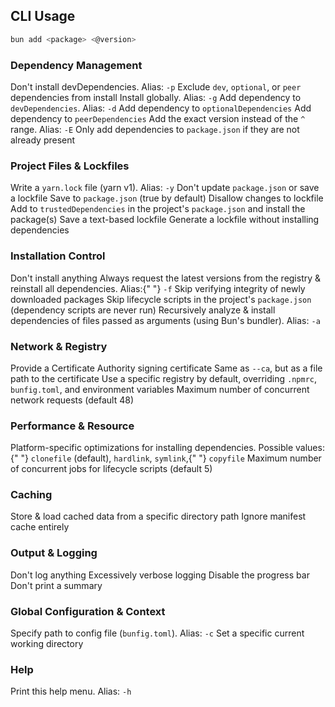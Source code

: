 ## CLI Usage

```bash
bun add <package> <@version>
```

### Dependency Management

<ParamField path="--production" type="boolean">
	Don't install devDependencies. Alias: <code>-p</code>
</ParamField>

<ParamField path="--omit" type="string">
	Exclude <code>dev</code>, <code>optional</code>, or <code>peer</code> dependencies from install
</ParamField>

<ParamField path="--global" type="boolean">
	Install globally. Alias: <code>-g</code>
</ParamField>

<ParamField path="--dev" type="boolean">
	Add dependency to <code>devDependencies</code>. Alias: <code>-d</code>
</ParamField>

<ParamField path="--optional" type="boolean">
	Add dependency to <code>optionalDependencies</code>
</ParamField>

<ParamField path="--peer" type="boolean">
	Add dependency to <code>peerDependencies</code>
</ParamField>

<ParamField path="--exact" type="boolean">
	Add the exact version instead of the <code>^</code> range. Alias: <code>-E</code>
</ParamField>

<ParamField path="--only-missing" type="boolean">
	Only add dependencies to <code>package.json</code> if they are not already present
</ParamField>

### Project Files & Lockfiles

<ParamField path="--yarn" type="boolean">
	Write a <code>yarn.lock</code> file (yarn v1). Alias: <code>-y</code>
</ParamField>

<ParamField path="--no-save" type="boolean">
	Don't update <code>package.json</code> or save a lockfile
</ParamField>

<ParamField path="--save" type="boolean" default="true">
	Save to <code>package.json</code> (true by default)
</ParamField>

<ParamField path="--frozen-lockfile" type="boolean">
	Disallow changes to lockfile
</ParamField>

<ParamField path="--trust" type="boolean">
	Add to <code>trustedDependencies</code> in the project's <code>package.json</code> and install the
	package(s)
</ParamField>

<ParamField path="--save-text-lockfile" type="boolean">
	Save a text-based lockfile
</ParamField>

<ParamField path="--lockfile-only" type="boolean">
	Generate a lockfile without installing dependencies
</ParamField>

### Installation Control

<ParamField path="--dry-run" type="boolean">
	Don't install anything
</ParamField>

<ParamField path="--force" type="boolean">
	Always request the latest versions from the registry &amp; reinstall all dependencies. Alias:{" "}
	<code>-f</code>
</ParamField>

<ParamField path="--no-verify" type="boolean">
	Skip verifying integrity of newly downloaded packages
</ParamField>

<ParamField path="--ignore-scripts" type="boolean">
	Skip lifecycle scripts in the project's <code>package.json</code> (dependency scripts are never
	run)
</ParamField>

<ParamField path="--analyze" type="boolean">
	Recursively analyze &amp; install dependencies of files passed as arguments (using Bun's bundler).
	Alias: <code>-a</code>
</ParamField>

### Network & Registry

<ParamField path="--ca" type="string">
	Provide a Certificate Authority signing certificate
</ParamField>

<ParamField path="--cafile" type="string">
	Same as <code>--ca</code>, but as a file path to the certificate
</ParamField>

<ParamField path="--registry" type="string">
	Use a specific registry by default, overriding <code>.npmrc</code>, <code>bunfig.toml</code>, and
	environment variables
</ParamField>

<ParamField path="--network-concurrency" type="number" default="48">
	Maximum number of concurrent network requests (default 48)
</ParamField>

### Performance &amp; Resource

<ParamField path="--backend" type="string" default="clonefile">
	Platform-specific optimizations for installing dependencies. Possible values:{" "}
	<code>clonefile</code> (default), <code>hardlink</code>, <code>symlink</code>,{" "}
	<code>copyfile</code>
</ParamField>

<ParamField path="--concurrent-scripts" type="number" default="5">
	Maximum number of concurrent jobs for lifecycle scripts (default 5)
</ParamField>

### Caching

<ParamField path="--cache-dir" type="string">
	Store &amp; load cached data from a specific directory path
</ParamField>

<ParamField path="--no-cache" type="boolean">
	Ignore manifest cache entirely
</ParamField>

### Output &amp; Logging

<ParamField path="--silent" type="boolean">
	Don't log anything
</ParamField>

<ParamField path="--verbose" type="boolean">
	Excessively verbose logging
</ParamField>

<ParamField path="--no-progress" type="boolean">
	Disable the progress bar
</ParamField>

<ParamField path="--no-summary" type="boolean">
	Don't print a summary
</ParamField>

### Global Configuration &amp; Context

<ParamField path="--config" type="string">
	Specify path to config file (<code>bunfig.toml</code>). Alias: <code>-c</code>
</ParamField>

<ParamField path="--cwd" type="string">
	Set a specific current working directory
</ParamField>

### Help

<ParamField path="--help" type="boolean">
	Print this help menu. Alias: <code>-h</code>
</ParamField>
